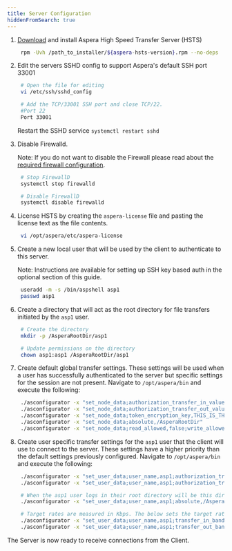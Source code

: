 ```yaml
---
title: Server Configuration
hiddenFromSearch: true
---
```


1. [Download](https://downloads.asperasoft.com/en/downloads/1) and install Aspera High
   Speed Transfer Server (HSTS)

   ```bash
    rpm -Uvh /path_to_installer/${aspera-hsts-version}.rpm --no-deps
   ```

1. Edit the servers SSHD config to support Aspera's default SSH port 33001

   ```bash
    # Open the file for editing
    vi /etc/ssh/sshd_config

    # Add the TCP/33001 SSH port and close TCP/22.
    #Port 22
    Port 33001
   ```

   Restart the SSHD service `systemctl restart sshd`

1. Disable Firewalld.

   Note: If you do not want to disable the Firewall please read about the
   [required firewall configuration](https://www.ibm.com/support/knowledgecenter/en/SSL85S_3.9.6/hsts_admin_linux/dita/hsts_admin_linux_configuring_the_firewall.html).

   ```bash
    # Stop FirewallD
    systemctl stop firewalld

    # Disable FirewallD
    systemctl disable firewalld
   ```

1. License HSTS by creating the `aspera-license` file and pasting the license text as the
   file contents.

   ```bash
    vi /opt/aspera/etc/aspera-license
   ```

1. Create a new local user that will be used by the client to authenticate to this server.

   Note: Instructions are available for setting up SSH key based auth in the optional
   section of this guide.

   ```bash
    useradd -m -s /bin/aspshell asp1
    passwd asp1
   ```

1. Create a directory that will act as the root directory for file transfers initiated by
   the `asp1` user.

   ```bash
    # Create the directory
    mkdir -p /AsperaRootDir/asp1

    # Update permissions on the directory
    chown asp1:asp1 /AsperaRootDir/asp1
   ```

1. Create default global transfer settings. These settings will be used when a user has
   successfully authenticated to the server but specific settings for the session are not
   present. Navigate to `/opt/aspera/bin` and execute the following:

   ```bash
    ./asconfigurator -x "set_node_data;authorization_transfer_in_value,deny"
    ./asconfigurator -x "set_node_data;authorization_transfer_out_value,deny"
    ./asconfigurator -x "set_node_data;token_encryption_key,THIS_IS_THE_TOKEN_KEY"
    ./asconfigurator -x "set_node_data;absolute,/AsperaRootDir"
    ./asconfigurator -x "set_node_data;read_allowed,false;write_allowed,false;dir_allowed,false"

   ```

1. Create user specific transfer settings for the `asp1` user that the client will use to
   connect to the server. These settings have a higher priority than the default settings
   previously configured. Navigate to `/opt/aspera/bin` and execute the following:

   ```bash
    ./asconfigurator -x "set_user_data;user_name,asp1;authorization_transfer_in_value,allow"
    ./asconfigurator -x "set_user_data;user_name,asp1;authorization_transfer_out_value,allow"

    # When the asp1 user logs in their root directory will be this directory
    ./asconfigurator -x "set_user_data;user_name,asp1;absolute,/AsperaRootDir/asp1"

    # Target rates are measured in Kbps. The below sets the target rate to 100Mbps
    ./asconfigurator -x "set_user_data;user_name,asp1;transfer_in_bandwidth_flow_target_rate_default,100000"
    ./asconfigurator -x "set_user_data;user_name,asp1;transfer_out_bandwidth_flow_target_rate_default,100000"
   ```

The Server is now ready to receive connections from the Client.


